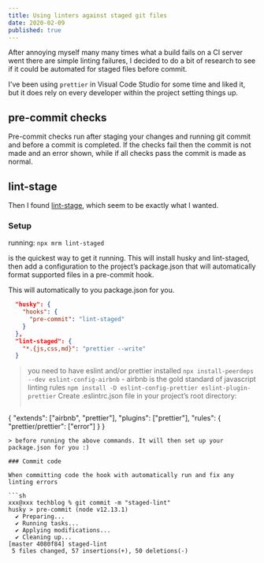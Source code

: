 ```yaml
---
title: Using linters against staged git files
date: 2020-02-09
published: true
---
```


After annoying myself many many times what a build fails on a CI server went there are simple linting failures, I decided to do a bit of research to see if it could be automated for staged files before commit.

I've been using `prettier` in Visual Code Studio for some time and liked it, but it does rely on every developer within the project setting things up.

## pre-commit checks

Pre-commit checks run after staging your changes and running git commit and before a commit is completed. If the checks fail then the commit is not made and an error shown, while if all checks pass the commit is made as normal.

## lint-stage

Then I found [lint-stage](https://github.com/okonet/lint-staged), which seem to be exactly what I wanted.

### Setup

running:
`npx mrm lint-staged`

is the quickest way to get it running. This will install husky and lint-staged, then add a configuration to the project’s package.json that will automatically format supported files in a pre-commit hook.

This will automatically to you package.json for you.

```json
  "husky": {
    "hooks": {
      "pre-commit": "lint-staged"
    }
  },
  "lint-staged": {
    "*.{js,css,md}": "prettier --write"
  }
```

> you need to have eslint and/or prettier installed 
> `npx install-peerdeps --dev eslint-config-airbnb` - airbnb is the gold standard of javascript linting rules
> `npm install -D eslint-config-prettier eslint-plugin-prettier` 
> Create .eslintrc.json file in your project’s root directory:
> ``` 
{
  "extends": ["airbnb", "prettier"],
  "plugins": ["prettier"],
  "rules": {
    "prettier/prettier": ["error"]
  }
}
```
> before running the above commands. It will then set up your package.json for you :)

### Commit code

When committing code the hook with automatically run and fix any linting errors

```sh
xxx@xxx techblog % git commit -m "staged-lint"
husky > pre-commit (node v12.13.1)
  ✔ Preparing...
  ✔ Running tasks...
  ✔ Applying modifications...
  ✔ Cleaning up...
[master 4080f84] staged-lint
 5 files changed, 57 insertions(+), 50 deletions(-)
```
